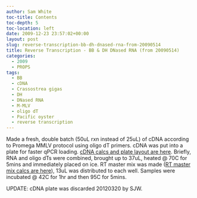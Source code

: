 ```yaml
---
author: Sam White
toc-title: Contents
toc-depth: 5
toc-location: left
date: 2009-12-23 23:57:02+00:00
layout: post
slug: reverse-transcription-bb-dh-dnased-rna-from-20090514
title: Reverse Transcription - BB & DH DNased RNA (from 20090514)
categories:
  - 2009
  - PROPS
tags:
  - BB
  - cDNA
  - Crassostrea gigas
  - DH
  - DNased RNA
  - M-MLV
  - oligo dT
  - Pacific oyster
  - reverse transcription
---
```


Made a fresh, double batch (50uL rxn instead of 25uL) of cDNA according to Promega MMLV protocol using oligo dT primers. cDNA was put into a plate for faster qPCR loading. [cDNA calcs and plate layout are here](https://spreadsheets.google.com/ccc?key=0AmS_90rPaQMzdFVBS3FUQy12a1ZMekZ4OC1vTnA2aGc&hl=en). Briefly, RNA and oligo dTs were combined, brought up to 37uL, heated @ 70C for 5mins and immediately placed on ice. RT master mix was made ([RT master mix calcs are here](http://eagle.fish.washington.edu/Arabidopsis/Notebook%20Workup%20Files/20091223-01.jpg)), 13uL was distributed to each well. Samples were incubated @ 42C for 1hr and then 95C for 5mins.

UPDATE: cDNA plate was discarded 20120320 by SJW.
